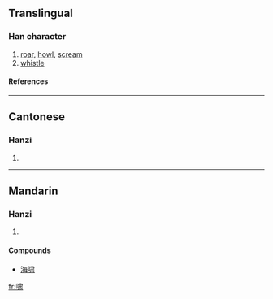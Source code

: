 {{see|嘯}}

==Translingual==
===Han character===
{{Han char|rn=30|rad=口|as=08|sn=11|four=|canj=口中X (RLX), X口中X (XRLX)}}
# [[roar]], [[howl]], [[scream]]
# [[whistle]]
====References====
{{Han ref|kx=0196.261|hdz=10647.030|uh=5578|ud=21880}}
----
==Cantonese==
===Hanzi===
{{yue-hanzi|jyut=|y=siu3}}
# {{defn|Cantonese}}
----
==Mandarin==
===Hanzi===
{{cmn-hanzi|tra=嘯|pin=[[kā]] (ka1), [[xiào]] (xiao4)|wg=k'a<sup>1</sup>, hsiao<sup>4</sup>}}
# {{defn|Mandarin}}

====Compounds====
* [[海啸]]

[[fr:啸]]